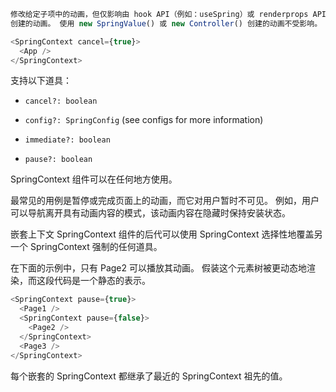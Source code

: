 
```JavaScript
修改给定子项中的动画，但仅影响由 hook API（例如：useSpring）或 renderprops API（例如：<Spring>）
创建的动画。 使用 new SpringValue() 或 new Controller() 创建的动画不受影响。
```
```JavaScript
<SpringContext cancel={true}>
  <App />
</SpringContext>
```


支持以下道具：

- `cancel?: boolean`

- `config?: SpringConfig` (see configs for more information)

- `immediate?: boolean`

- `pause?: boolean`


SpringContext 组件可以在任何地方使用。

最常见的用例是暂停或完成页面上的动画，而它对用户暂时不可见。 例如，用户可以导航离开具有动画内容的模式，该动画内容在隐藏时保持安装状态。

嵌套上下文
SpringContext 组件的后代可以使用 SpringContext 选择性地覆盖另一个 SpringContext 强制的任何道具。

在下面的示例中，只有 Page2 可以播放其动画。 假装这个元素树被更动态地渲染，而这段代码是一个静态的表示。

```JavaScript
<SpringContext pause={true}>
  <Page1 />
  <SpringContext pause={false}>
    <Page2 />
  </SpringContext>
  <Page3 />
</SpringContext>
```


每个嵌套的 SpringContext 都继承了最近的 SpringContext 祖先的值。

